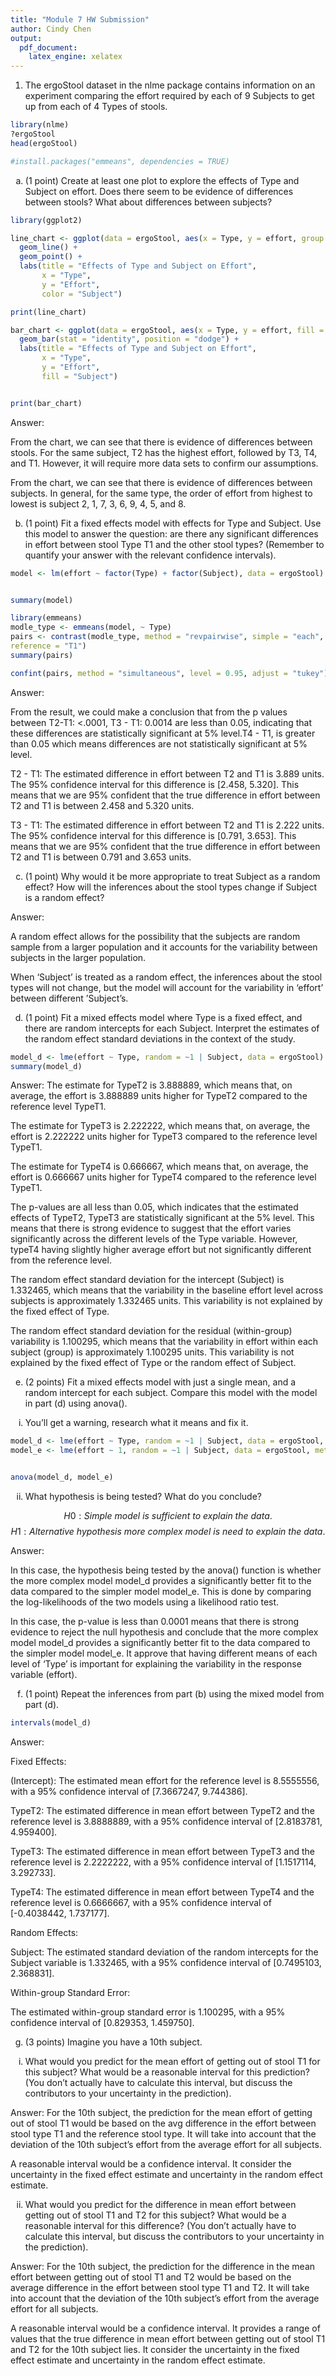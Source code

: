 ```yaml
---
title: "Module 7 HW Submission"
author: Cindy Chen
output:
  pdf_document:
    latex_engine: xelatex 
---
```


1. The ergoStool dataset in the nlme package contains information on an experiment comparing the
effort required by each of 9 Subjects to get up from each of 4 Types of stools.

```r
library(nlme)
?ergoStool
head(ergoStool)

```
```r
#install.packages("emmeans", dependencies = TRUE)

```




(a) (1 point) Create at least one plot to explore the effects of Type and Subject on effort. Does there
seem to be evidence of differences between stools? What about differences between subjects?

```r

library(ggplot2)

line_chart <- ggplot(data = ergoStool, aes(x = Type, y = effort, group = Subject, color = Subject)) +
  geom_line() +
  geom_point() +
  labs(title = "Effects of Type and Subject on Effort",
       x = "Type",
       y = "Effort",
       color = "Subject")

print(line_chart)

```
```r

bar_chart <- ggplot(data = ergoStool, aes(x = Type, y = effort, fill = Subject)) +
  geom_bar(stat = "identity", position = "dodge") +
  labs(title = "Effects of Type and Subject on Effort",
       x = "Type",
       y = "Effort",
       fill = "Subject")


print(bar_chart)
```
Answer:

From the chart, we can see that there is evidence of differences between stools. 
For the same subject, T2 has the highest effort, followed by T3, T4, and T1. 
However, it will require more data sets to confirm our assumptions.

From the chart, we can see that there is evidence of differences between subjects. 
In general, for the same type, the order of effort from highest to lowest is 
subject 2, 1, 7, 3, 6, 9, 4, 5, and 8.



(b) (1 point) Fit a fixed effects model with effects for Type and Subject. Use this model to answer the
question: are there any significant differences in effort between stool Type T1 and the other stool
types? (Remember to quantify your answer with the relevant confidence intervals).

```r

model <- lm(effort ~ factor(Type) + factor(Subject), data = ergoStool)


summary(model)
```
```r

library(emmeans)
modle_type <- emmeans(model, ~ Type)
pairs <- contrast(modle_type, method = "revpairwise", simple = "each",
reference = "T1")
summary(pairs)

```

```r
confint(pairs, method = "simultaneous", level = 0.95, adjust = "tukey")
```
Answer:

From the result, we could make a conclusion that from the p values between T2-T1:
<.0001, T3 - T1: 0.0014 are less than 0.05, indicating that these differences are
statistically significant at 5% level.T4 - T1, is greater than 0.05 which means
differences are not statistically significant at 5% level.

T2 - T1: The estimated difference in effort between T2 and T1 is 3.889 units. 
The 95% confidence interval for this difference is [2.458, 5.320]. 
This means that we are 95% confident that the true difference in effort between 
T2 and T1 is between 2.458 and 5.320 units.

T3 - T1: The estimated difference in effort between T2 and T1 is 2.222 units. 
The 95% confidence interval for this difference is [0.791, 3.653]. 
This means that we are 95% confident that the true difference in effort between 
T2 and T1 is between 0.791 and 3.653 units.

(c) (1 point) Why would it be more appropriate to treat Subject as a random effect? How will the
inferences about the stool types change if Subject is a random effect?

Answer:

A random effect allows for the possibility that the subjects are random sample 
from a larger population and it accounts for the variability between subjects in 
the larger population.

When 'Subject' is treated as a random effect, the inferences about the stool 
types will not change, but the model will account for the variability in 'effort' 
between different 'Subject's. 



(d) (1 point) Fit a mixed effects model where Type is a fixed effect, and there are random intercepts
for each Subject. Interpret the estimates of the random effect standard deviations in the context
of the study.

```r
model_d <- lme(effort ~ Type, random = ~1 | Subject, data = ergoStool)
summary(model_d)
```






Answer:
The estimate for TypeT2 is 3.888889, which means that, on average, the effort is 
3.888889 units higher for TypeT2 compared to the reference level TypeT1.

The estimate for TypeT3 is 2.222222, which means that, on average, the effort is 
2.222222 units higher for TypeT3 compared to the reference level TypeT1.

The estimate for TypeT4 is 0.666667, which means that, on average, the effort is 
0.666667 units higher for TypeT4 compared to the reference level TypeT1.

The p-values are all less than 0.05, which indicates that the estimated effects 
of TypeT2, TypeT3 are statistically significant at the 5% level. This means that 
there is strong evidence to suggest that the effort varies significantly across 
the different levels of the Type variable. However, typeT4 having slightly higher 
average effort but not significantly different from the reference level.

The random effect standard deviation for the intercept (Subject) is 1.332465, 
which means that the variability in the baseline effort level across subjects is 
approximately 1.332465 units. This variability is not explained by the fixed 
effect of Type.

The random effect standard deviation for the residual (within-group) variability 
is 1.100295, which means that the variability in effort within each subject 
(group) is approximately 1.100295 units. This variability is not explained by the 
fixed effect of Type or the random effect of Subject.




(e) (2 points) Fit a mixed effects model with just a single mean, and a random intercept for each
subject. Compare this model with the model in part (d) using anova().

i. You’ll get a warning, research what it means and fix it.

```r
model_d <- lme(effort ~ Type, random = ~1 | Subject, data = ergoStool, method = 'ML')
model_e <- lme(effort ~ 1, random = ~1 | Subject, data = ergoStool, method = 'ML')


anova(model_d, model_e)

```





ii. What hypothesis is being tested? What do you conclude?

$$H0: Simple \ model \ is \ sufficient \ to \ explain \ the \ data. $$
$$H1: Alternative \ hypothesis \ more \ complex \ model \ is \ need \ to \ explain \ the \ data. $$

Answer:

In this case, the hypothesis being tested by the anova() function is whether the 
more complex model model_d provides a significantly better fit to the data 
compared to the simpler model model_e. This is done by comparing the 
log-likelihoods of the two models using a likelihood ratio test.

In this case, the p-value is less than 0.0001 means that there is strong evidence 
to reject the null hypothesis and conclude that the more complex model model_d 
provides a significantly better fit to the data compared to the simpler model 
model_e. It approve that having different means of each level of 'Type' is important
for explaining the variability in the response variable (effort).





(f) (1 point) Repeat the inferences from part (b) using the mixed model from part (d).
```r


intervals(model_d)

```



Answer:

Fixed Effects:

(Intercept): The estimated mean effort for the reference level is 8.5555556, 
with a 95% confidence interval of [7.3667247, 9.744386].

TypeT2: The estimated difference in mean effort between TypeT2 and the reference 
level is 3.8888889, with a 95% confidence interval of [2.8183781, 4.959400]. 

TypeT3: The estimated difference in mean effort between TypeT3 and the reference 
level is 2.2222222, with a 95% confidence interval of [1.1517114, 3.292733]. 

TypeT4: The estimated difference in mean effort between TypeT4 and the reference 
level is 0.6666667, with a 95% confidence interval of [-0.4038442, 1.737177]. 

Random Effects:

Subject: The estimated standard deviation of the random intercepts for the 
Subject variable is 1.332465, with a 95% confidence interval of 
[0.7495103, 2.368831].

Within-group Standard Error:

The estimated within-group standard error is 1.100295, with a 95% confidence 
interval of [0.829353, 1.459750]. 



(g) (3 points) Imagine you have a 10th subject.
i. What would you predict for the mean effort of getting out of stool T1 for this subject? What
would be a reasonable interval for this prediction? (You don’t actually have to calculate this
interval, but discuss the contributors to your uncertainty in the prediction).

Answer:
For the 10th subject, the prediction for the mean effort of getting out of stool T1 would be based
on the avg difference in the effort between stool type T1 and the reference stool type. It will take 
into account that the deviation of the 10th subject's effort from the average effort for all subjects.

A reasonable interval would be a confidence interval. It consider the uncertainty in the fixed effect
estimate and uncertainty in the random effect estimate.




ii. What would you predict for the difference in mean effort between getting out of stool T1 and T2
for this subject? What would be a reasonable interval for this difference? (You don’t actually
have to calculate this interval, but discuss the contributors to your uncertainty in the
prediction).

Answer:
For the 10th subject, the prediction for the difference in the mean effort between getting out of stool
T1 and T2 would be based on the average difference in the effort between stool type T1 and T2. It will take 
into account that the deviation of the 10th subject's effort from the average effort for all subjects.

A reasonable interval would be a confidence interval. It provides a range of values that the true difference 
in mean effort between getting out of stool T1 and T2 for the 10th subject lies. It consider the uncertainty 
in the fixed effect estimate and uncertainty in the random effect estimate.

